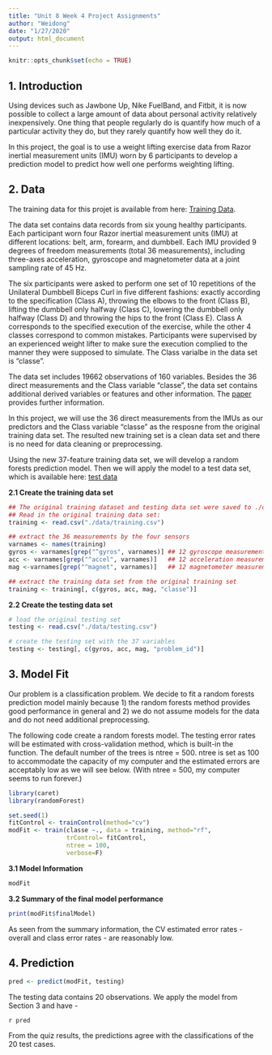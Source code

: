 ```yaml
---
title: "Unit 8 Week 4 Project Assignments"
author: "Weidong"
date: "1/27/2020"
output: html_document
---
```


```r
knitr::opts_chunk$set(echo = TRUE)
```

## 1. Introduction

Using devices such as Jawbone Up, Nike FuelBand, and Fitbit, it is now possible to collect a large amount of data about personal activity relatively inexpensively. One thing that people regularly do is quantify how much of a particular activity they do, but they rarely quantify how well they do it. 

In this project, the goal is to use a weight lifting exercise data from Razor inertial measurement units (IMU) worn by 6 participants to develop a prediction model to predict how well one performs weighting lifting.  

## 2. Data

The training data for this projet is available from here: [Training Data](https://d396qusza40orc.cloudfront.net/predmachlearn/pml-training.csv).

The data set contains data records from six young healthy participants. Each participant worn four Razor inertial measurement units (IMU) at different locations: belt, arm, forearm, and dumbbell.  Each IMU provided 9 degrees of freedom measurements (total 36 measurements), including three-axes acceleration, gyroscope and magnetometer data at a joint sampling rate of 45 Hz. 

The six participants were asked to perform one set of 10 repetitions of the Unilateral Dumbbell Biceps Curl in five different fashions: exactly according to the specification (Class A), throwing the elbows to the front (Class B), lifting the dumbbell only halfway (Class C), lowering the dumbbell only halfway (Class D) and throwing the hips to the front (Class E). Class A corresponds to the specified execution of the exercise, while the other 4 classes correspond to common mistakes. Participants were supervised by an experienced weight lifter to make sure the execution complied to the manner they were supposed to simulate. The Class varialbe in the data set is "classe".

The data set includes 19662 observations of 160 variables. Besides the 36 direct measurements and the Class variable "classe", the data set contains additional derived variables or features and other information. The [paper](http://groupware.les.inf.puc-rio.br/public/papers/2013.Velloso.QAR-WLE.pdf) provides further information.

In this project, we will use the 36 direct measurements from the IMUs as our predictors and the Class variable "classe" as the resposne from the original training data set. The resulted new training set is a clean data set and there is no need for data cleaning or preprocessing. 

Using the new 37-feature training data set, we will develop a random forests prediction model. Then we will apply the model to a test data set, which is available here: [test data](https://d396qusza40orc.cloudfront.net/predmachlearn/pml-testing.csv)

**2.1 Create the training data set**

```r

## The original training dataset and testing data set were saved to ./data/ folder. 
## Read in the original training data set:
training <- read.csv("./data/training.csv")

## extract the 36 measurements by the four sensors
varnames <- names(training)
gyros <- varnames[grep("^gyros", varnames)] ## 12 gyroscope measurements
acc <- varnames[grep("^accel", varnames)]   ## 12 acceleration measurements
mag <-varnames[grep("^magnet", varnames)]   ## 12 magnetometer measurements

## extract the training data set from the original training set
training <- training[, c(gyros, acc, mag, "classe")]

```

**2.2 Create the testing data set**

```r
# load the original testing set
testing <- read.csv("./data/testing.csv")

# create the testing set with the 37 variables 
testing <- testing[, c(gyros, acc, mag, "problem_id")]

```

## 3. Model Fit

Our problem is a classification problem. We decide to fit a random forests prediction model mainly because 1) the random forests method provides good performance in general and 2) we do not assume models for the data and do not need additional preprocessing. 

The following code create a random forests model. The testing error rates will be estimated with cross-validation method, which is built-in the function. The default number of the trees is ntree = 500. ntree is set as 100 to accommodate the capacity of my computer and the estimated errors are acceptably low as we will see below. (With ntree = 500, my computer seems to run forever.)

```r
library(caret)
library(randomForest)

set.seed(1)
fitControl <- trainControl(method="cv")
modFit <- train(classe ~., data = training, method="rf",
                trControl= fitControl,
                ntree = 100,
                verbose=F)

```

**3.1 Model Information**

```r

modFit

```

**3.2 Summary of the final model performance**

```r

print(modFit$finalModel)

```

As seen from the summary information, the CV estimated error rates - overall and class error rates - are reasonably low.

## 4. Prediction

```r

pred <- predict(modFit, testing)

```

The testing data contains 20 observations. We apply the model from Section 3 and have -   

`r pred`

From the quiz results, the predictions agree with the classifications of the 20 test cases.
